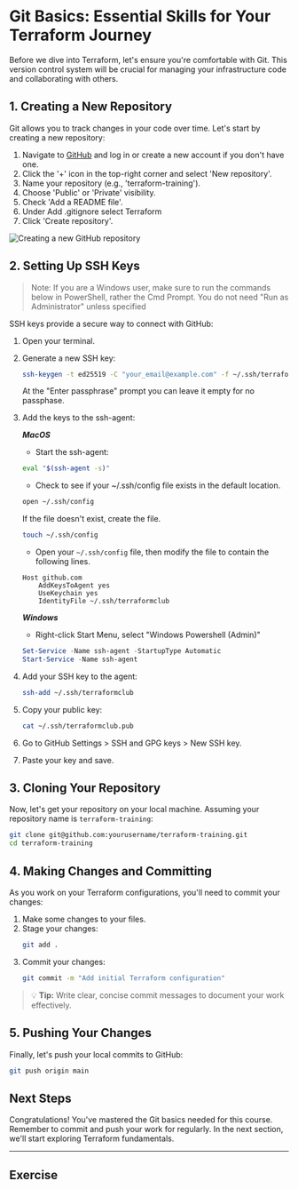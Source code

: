 # Git Basics: Essential Skills for Your Terraform Journey

Before we dive into Terraform, let's ensure you're comfortable with Git. This version control system will be crucial for managing your infrastructure code and collaborating with others.

## 1. Creating a New Repository

Git allows you to track changes in your code over time. Let's start by creating a new repository:

1. Navigate to [GitHub](https://github.com) and log in or create a new account if you don't have one. 
2. Click the '+' icon in the top-right corner and select 'New repository'.
3. Name your repository (e.g., 'terraform-training').
4. Choose 'Public' or 'Private' visibility.
5. Check 'Add a README file'.
6. Under Add .gitignore select Terraform
6. Click 'Create repository'.

![Creating a new GitHub repository](/requirements-git-new-repo.jpeg)

## 2. Setting Up SSH Keys

> Note: If you are a Windows user, make sure to run the commands below in PowerShell, rather the Cmd Prompt. You do not need "Run as Administrator" unless specified

SSH keys provide a secure way to connect with GitHub:

1. Open your terminal.
2. Generate a new SSH key:
    ```bash copy
    ssh-keygen -t ed25519 -C "your_email@example.com" -f ~/.ssh/terraformclub
    ```
    At the "Enter passphrase" prompt you can leave it empty for no passphase.
3. Add the keys to the ssh-agent:

    **_MacOS_**
    - Start the ssh-agent:
    ```bash copy
    eval "$(ssh-agent -s)"
    ```

    - Check to see if your ~/.ssh/config file exists in the default location.
    ```bash copy
    open ~/.ssh/config
    ```
    If the file doesn't exist, create the file.
    ```bash copy
    touch ~/.ssh/config
    ```

    - Open your `~/.ssh/config` file, then modify the file to contain the following lines. 

    ```text filename="config" copy
    Host github.com
        AddKeysToAgent yes
        UseKeychain yes
        IdentityFile ~/.ssh/terraformclub
    ```

    **_Windows_**
    - Right-click Start Menu, select "Windows Powershell (Admin)"
    ```powershell copy
    Set-Service -Name ssh-agent -StartupType Automatic
    Start-Service -Name ssh-agent
    ```
4. Add your SSH key to the agent:
    ```bash copy
    ssh-add ~/.ssh/terraformclub
5. Copy your public key:
    ```bash copy
    cat ~/.ssh/terraformclub.pub
6. Go to GitHub Settings > SSH and GPG keys > New SSH key.
7. Paste your key and save.

## 3. Cloning Your Repository
Now, let's get your repository on your local machine. Assuming your repository name is `terraform-training`:
```bash copy
git clone git@github.com:yourusername/terraform-training.git
cd terraform-training
```

## 4. Making Changes and Committing
As you work on your Terraform configurations, you'll need to commit your changes:

1. Make some changes to your files.
2. Stage your changes:
    ```bash copy
    git add .
3. Commit your changes:
    ```bash copy
    git commit -m "Add initial Terraform configuration"

> 💡 **Tip:** Write clear, concise commit messages to document your work effectively.

## 5. Pushing Your Changes
Finally, let's push your local commits to GitHub:
```bash copy
git push origin main
```

## Next Steps

Congratulations! You've mastered the Git basics needed for this course. Remember to commit and push your work for regularly. In the next section, we'll start exploring Terraform fundamentals.

---

## Exercise


<Exercise1 />